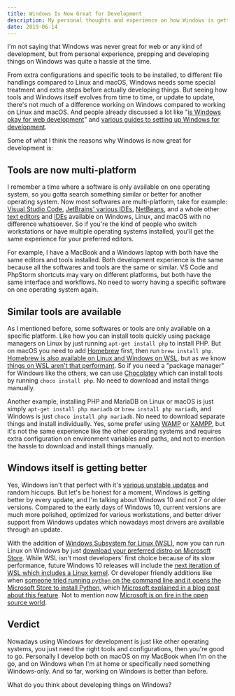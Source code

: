 ```yaml
---
title: Windows Is Now Great for Development
description: My personal thoughts and experience on how Windows is getting better for development
date: 2019-06-14
---
```


I'm not saying that Windows was never great for web or any kind of development, but from personal experience, prepping and developing things on Windows was quite a hassle at the time.

From extra configurations and specific tools to be installed, to different file handlings compared to Linux and macOS, Windows needs some special treatment and extra steps before actually developing things. But seeing how tools and Windows itself evolves from time to time, or update to update, there's not much of a difference working on Windows compared to working on Linux and macOS. And people already discussed a lot like "[is Windows okay for web development](https://www.reddit.com/r/webdev/comments/3ijf06/is_windows_okay_for_web_development/)" and [various guides to setting up Windows for development](https://www.google.com/search?q=windows+for+web+development).

Some of what I think the reasons why Windows is now great for development is:

## Tools are now multi-platform

I remember a time where a software is only available on one operating system, so you gotta search something similar or better for another operating system. Now most softwares are multi-platform, take for example: [Visual Studio Code](https://code.visualstudio.com/), [JetBrains' various IDEs](https://www.jetbrains.com/products.html), [NetBeans](https://netbeans.apache.org/), and a whole other [text editors](https://alternativeto.net/software/visual-studio-code/) and [IDEs](https://alternativeto.net/software/phpstorm/) available on Windows, Linux, and macOS with no difference whatsoever. So if you're the kind of people who switch workstations or have multiple operating systems installed, you'll get the same experience for your preferred editors.

For example, I have a MacBook and a Windows laptop with both have the same editors and tools installed. Both development experience is the same because all the softwares and tools are the same or similar. VS Code and PhpStorm shortcuts may vary on different platforms, but both have the same interface and workflows. No need to worry having a specific software on one operating system again.

## Similar tools are available

As I mentioned before, some softwares or tools are only available on a specific platform. Like how you can install tools quickly using package managers on Linux by just running `apt-get install php` to install PHP. But on macOS you need to add [Homebrew](https://brew.sh/) first, then run `brew install php`. [Homebrew is also available on Linux and Windows on WSL](https://docs.brew.sh/Homebrew-on-Linux), but as we know [things on WSL aren't that performant](https://www.google.com/search?q=wsl+performance). So if you need a "package manager" for Windows like the others, we can use [Chocolatey](https://chocolatey.org/) which can install tools by running `choco install php`. No need to download and install things manually.

Another example, installing PHP and MariaDB on Linux or macOS is just simply `apt-get install php mariadb` or `brew install php mariadb`, and Windows is just `choco install php mariadb`. No need to download separate things and install individually. Yes, some prefer using [WAMP](https://bitnami.com/stack/wamp/installer) or [XAMPP](https://www.apachefriends.org/download.html), but it's not the same experience like the other operating systems and requires extra configuration on environment variables and paths, and not to mention the hassle to download and install things manually.

## Windows itself is getting better

Yes, Windows isn't that perfect with it's [various unstable updates](https://www.google.com/search?q=windows+update+unstable) and random hiccups. But let's be honest for a moment, Windows is getting better by every update, and I'm talking about Windows 10 and not 7 or older versions. Compared to the early days of Windows 10, current versions are much more polished, optimized for various workstations, and better driver support from Windows updates which nowadays most drivers are available through an update.

With the addition of [Windows Subsystem for Linux (WSL)](https://www.google.com/search?q=windows+wsl), now you can run Linux on Windows by just [download your preferred distro on Microsoft Store](https://www.microsoft.com/store/productId/9NBLGGH4MSV6). While WSL isn't most developers' first choice because of its slow performance, future Windows 10 releases will include the [next iteration of WSL which includes a Linux kernel](https://www.howtogeek.com/424886/windows-10s-linux-kernel-is-now-available/). Or developer friendly additions like when [someone tried running `python` on the command line and it opens the Microsoft Store to install Python](https://twitter.com/shanselman/status/1127022451433410560?s=20), which [Microsoft explained in a blog post about this feature](https://devblogs.microsoft.com/python/python-in-the-windows-10-may-2019-update/). Not to mention now [Microsoft is on fire in the open source world](https://www.google.com/search?q=microsoft+open+source+strategy).

## Verdict

Nowadays using Windows for development is just like other operating systems, you just need the right tools and configurations, then you're good to go. Personally I develop both on macOS on my MacBook when I'm on the go, and on Windows when I'm at home or specifically need something Windows-only. And so far, working on Windows is better than before.

What do you think about developing things on Windows?
